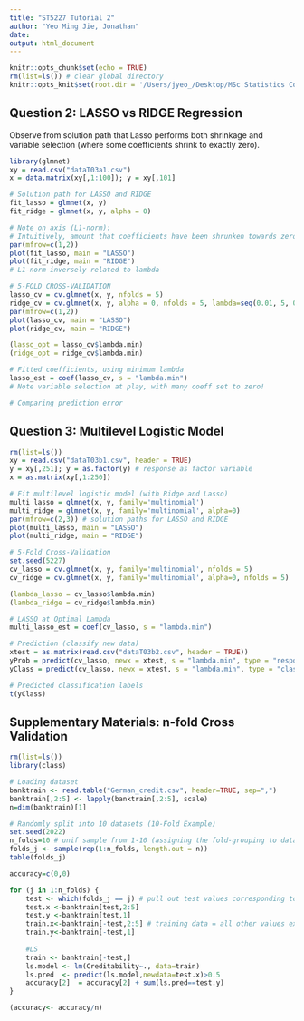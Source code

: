 ```yaml
---
title: "ST5227 Tutorial 2"
author: "Yeo Ming Jie, Jonathan"
date: 
output: html_document
---
```


```r
knitr::opts_chunk$set(echo = TRUE)
rm(list=ls()) # clear global directory
knitr::opts_knit$set(root.dir = '/Users/jyeo_/Desktop/MSc Statistics Coursework/ST5227 Applied Data Mining/Tutorials/Data')
```

## Question 2: LASSO vs RIDGE Regression

Observe from solution path that Lasso performs both shrinkage and variable selection (where some coefficients shrink to exactly zero).

```r
library(glmnet)
xy = read.csv("dataT03a1.csv")
x = data.matrix(xy[,1:100]); y = xy[,101]

# Solution path for LASSO and RIDGE
fit_lasso = glmnet(x, y)
fit_ridge = glmnet(x, y, alpha = 0)

# Note on axis (L1-norm): 
# Intuitively, amount that coefficients have been shrunken towards zero
par(mfrow=c(1,2))
plot(fit_lasso, main = "LASSO")
plot(fit_ridge, main = "RIDGE")
# L1-norm inversely related to lambda

# 5-FOLD CROSS-VALIDATION
lasso_cv = cv.glmnet(x, y, nfolds = 5)
ridge_cv = cv.glmnet(x, y, alpha = 0, nfolds = 5, lambda=seq(0.01, 5, 0.01))
par(mfrow=c(1,2))
plot(lasso_cv, main = "LASSO")
plot(ridge_cv, main = "RIDGE")

(lasso_opt = lasso_cv$lambda.min)
(ridge_opt = ridge_cv$lambda.min)

# Fitted coefficients, using minimum lambda
lasso_est = coef(lasso_cv, s = "lambda.min")
# Note variable selection at play, with many coeff set to zero!

# Comparing prediction error
```

## Question 3: Multilevel Logistic Model

```r
rm(list=ls())
xy = read.csv("dataT03b1.csv", header = TRUE)
y = xy[,251]; y = as.factor(y) # response as factor variable
x = as.matrix(xy[,1:250])

# Fit multilevel logistic model (with Ridge and Lasso)
multi_lasso = glmnet(x, y, family='multinomial')
multi_ridge = glmnet(x, y, family='multinomial', alpha=0)
par(mfrow=c(2,3)) # solution paths for LASSO and RIDGE
plot(multi_lasso, main = "LASSO")
plot(multi_ridge, main = "RIDGE")

# 5-Fold Cross-Validation
set.seed(5227)
cv_lasso = cv.glmnet(x, y, family='multinomial', nfolds = 5)
cv_ridge = cv.glmnet(x, y, family='multinomial', alpha=0, nfolds = 5)

(lambda_lasso = cv_lasso$lambda.min)
(lambda_ridge = cv_ridge$lambda.min)

# LASSO at Optimal Lambda
multi_lasso_est = coef(cv_lasso, s = "lambda.min")

# Prediction (classify new data)
xtest = as.matrix(read.csv("dataT03b2.csv", header = TRUE))
yProb = predict(cv_lasso, newx = xtest, s = "lambda.min", type = "response")
yClass = predict(cv_lasso, newx = xtest, s = "lambda.min", type = "class")
```

```r
# Predicted classification labels
t(yClass)
```

## Supplementary Materials: n-fold Cross Validation

```r
rm(list=ls()) 
library(class)

# Loading dataset
banktrain <- read.table("German_credit.csv", header=TRUE, sep=",")
banktrain[,2:5] <- lapply(banktrain[,2:5], scale)
n=dim(banktrain)[1]

# Randomly split into 10 datasets (10-Fold Example)
set.seed(2022)
n_folds=10 # unif sample from 1-10 (assigning the fold-grouping to data)
folds_j <- sample(rep(1:n_folds, length.out = n))
table(folds_j) 

accuracy=c(0,0)

for (j in 1:n_folds) {
	test <- which(folds_j == j) # pull out test values corresponding to assigned fold
	test.x <-banktrain[test,2:5]
	test.y <-banktrain[test,1]
	train.x<-banktrain[-test,2:5] # training data = all other values excluding fold
	train.y<-banktrain[-test,1]
	
	#LS  
	train <- banktrain[-test,]
	ls.model <- lm(Creditability~., data=train)
	ls.pred  <- predict(ls.model,newdata=test.x)>0.5
	accuracy[2]  = accuracy[2] + sum(ls.pred==test.y)
}

(accuracy<- accuracy/n)
```















